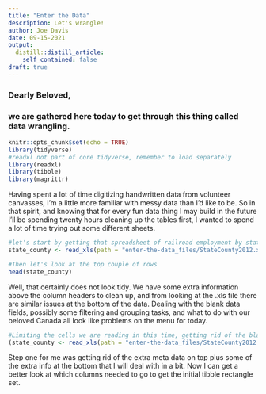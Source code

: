 ```yaml
---
title: "Enter the Data"
description: Let's wrangle!
author: Joe Davis
date: 09-15-2021
output:
  distill::distill_article:
    self_contained: false
draft: true
---
```


### Dearly Beloved, ###

### we are gathered here today to get through this thing called data wrangling. ###
```r
knitr::opts_chunk$set(echo = TRUE)
library(tidyverse)
#readxl not part of core tidyverse, remember to load separately
library(readxl)
library(tibble)
library(magrittr)
```
Having spent a lot of time digitizing handwritten data from volunteer canvasses, I'm a little more familiar with messy data than I'd like to be. So in that spirit, and knowing that for every fun data thing I may build in the future I'll be spending twenty hours cleaning up the tables first, I wanted to spend a lot of time trying out some different sheets.

```r
#let's start by getting that spreadsheet of railroad employment by state and county for 2012 assigned to a variable name
state_county <- read_xls(path = "enter-the-data_files/StateCounty2012.xls")

#Then let's look at the top couple of rows
head(state_county)

```

Well, that certainly does not look tidy. We have some extra information above the column headers to clean up, and from looking at the .xls file there are similar issues at the bottom of the data. Dealing with the blank data fields, possibly some filtering and grouping tasks, and what to do with our beloved Canada all look like problems on the menu for today. 

```r
#Limiting the cells we are reading in this time, getting rid of the blank columns, and parentheses to add print to screen
(state_county <- read_xls(path = "enter-the-data_files/StateCounty2012.xls", range = cell_rows(3:2991)))

```

Step one for me was getting rid of the extra meta data on top plus some of the extra info at the bottom that I will deal with in a bit. Now I can get a better look at which columns needed to go to get the initial tibble rectangle set.

```r

```